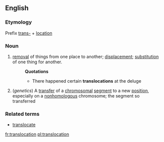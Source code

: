 ==English==
===Etymology===
Prefix [[trans-]] + [[location]]
===Noun===
#[[removal]] of things from one place to another; [[displacement]]; [[substitution]] of one thing for another.
#:'''Quotations'''
#:*There happened certain '''translocations''' at the deluge
#(''genetics'') A [[transfer]] of a [[chromosomal]] [[segment]] to a new [[position]], especially on a [[nonhomologous]] chromosome; the segment so transferred
===Related terms===
*[[translocate]]

[[fr:translocation]]
[[pl:translocation]]